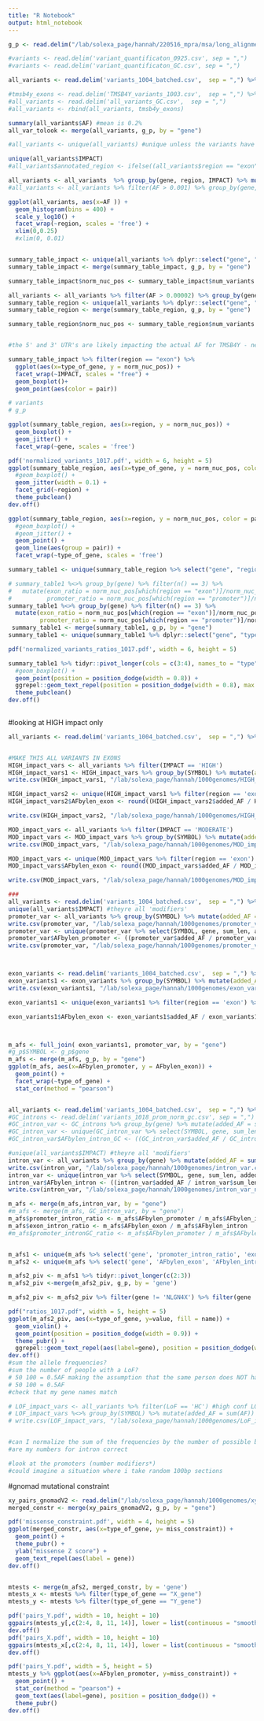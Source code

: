 ```yaml
---
title: "R Notebook"
output: html_notebook
--- 
```

 
```r
g_p <- read.delim("/lab/solexa_page/hannah/220516_mpra/msa/long_alignments/g_p.txt") %>% rename(gene = gene.x)

#variants <- read.delim('variant_quantificaton_0925.csv', sep = ",")
#variants <- read.delim('variant_quantificaton_GC.csv', sep = ",")

all_variants <- read.delim('variants_1004_batched.csv',  sep = ",") %>% filter(AC > 0) #actually have an allele

#tmsb4y_exons <- read.delim('TMSB4Y_variants_1003.csv',  sep = ",") %>% filter(AC > 0)
#all_variants <- read.delim('all_variants_GC.csv',  sep = ",")
#all_variants <- rbind(all_variants, tmsb4y_exons) 

summary(all_variants$AF) #mean is 0.2% 
all_var_tolook <- merge(all_variants, g_p, by = "gene")

```

```r
#all_variants <- unique(all_variants) #unique unless the variants have different vep annotations

unique(all_variants$IMPACT)
#all_variants$annotated_region <- ifelse((all_variants$region == "exon") & (all_variants$vep == "synonymous_variant"), "synonymous_exon", all_variants$region)

all_variants <- all_variants  %>% group_by(gene, region, IMPACT) %>% mutate(num_variants = length(position)) #%>% filter(AF > 0.00002)
#all_variants <- all_variants %>% filter(AF > 0.001) %>% group_by(gene, region) %>% mutate(num_variants = length(position))

ggplot(all_variants, aes(x=AF )) + 
  geom_histogram(bins = 400) +
  scale_y_log10() + 
  facet_wrap(~region, scales = 'free') +
  xlim(0,0.25)
  #xlim(0, 0.01)


summary_table_impact <- unique(all_variants %>% dplyr::select("gene", "region","IMPACT", "num_variants", "sum_len"))
summary_table_impact <- merge(summary_table_impact, g_p, by = "gene")

summary_table_impact$norm_nuc_pos <- summary_table_impact$num_variants / summary_table_impact$sum_len

all_variants <- all_variants %>% filter(AF > 0.00002) %>% group_by(gene, region) %>% mutate(num_variants = length(position))
summary_table_region <- unique(all_variants %>% dplyr::select("gene", "region", "num_variants", "sum_len"))
summary_table_region <- merge(summary_table_region, g_p, by = "gene")

summary_table_region$norm_nuc_pos <- summary_table_region$num_variants / summary_table_region$sum_len


#the 5' and 3' UTR's are likely impacting the actual AF for TMSB4Y - need to adjust for that --maybe there's a way to use the biotype information with a new seqlen calculation* 

```

```r

summary_table_impact %>% filter(region == "exon") %>% 
  ggplot(aes(x=type_of_gene, y = norm_nuc_pos)) + 
  facet_wrap(~IMPACT, scales = "free") + 
  geom_boxplot()+ 
  geom_point(aes(color = pair))

# variants
# g_p

ggplot(summary_table_region, aes(x=region, y = norm_nuc_pos)) +
  geom_boxplot() +
  geom_jitter() +
  facet_wrap(~gene, scales = 'free')

pdf('normalized_variants_1017.pdf', width = 6, height = 5)
ggplot(summary_table_region, aes(x=type_of_gene, y = norm_nuc_pos, color = pair)) +
  #geom_boxplot() +
  geom_jitter(width = 0.1) +
  facet_grid(~region) + 
  theme_pubclean()
dev.off()

ggplot(summary_table_region, aes(x=region, y = norm_nuc_pos, color = pair)) +
  #geom_boxplot() +
  #geom_jitter() +
  geom_point() +
  geom_line(aes(group = pair)) + 
  facet_wrap(~type_of_gene, scales = 'free')

summary_table1 <- unique(summary_table_region %>% select("gene", "region", "norm_nuc_pos")) 

# summary_table1 %<>% group_by(gene) %>% filter(n() == 3) %>% 
#   mutate(exon_ratio = norm_nuc_pos[which(region == "exon")]/norm_nuc_pos[which(region == "intron")], 
#          promoter_ratio = norm_nuc_pos[which(region == "promoter")]/norm_nuc_pos[which(region == "intron")])
summary_table1 %<>% group_by(gene) %>% filter(n() == 3) %>% 
  mutate(exon_ratio = norm_nuc_pos[which(region == "exon")]/norm_nuc_pos[which(region == "intron")], 
         promoter_ratio = norm_nuc_pos[which(region == "promoter")]/norm_nuc_pos[which(region == "intron")])
 summary_table1 <- merge(summary_table1, g_p, by = "gene")
summary_table1 <- unique(summary_table1 %>% dplyr::select("gene", "type_of_gene", "exon_ratio", "promoter_ratio"))

pdf('normalized_variants_ratios_1017.pdf', width = 6, height = 5)

summary_table1 %>% tidyr::pivot_longer(cols = c(3:4), names_to = "type", values_to = "ratio") %>% ggplot(aes(x = type_of_gene, y = ratio, color = type, label = gene)) + 
  #geom_boxplot() + 
  geom_point(position = position_dodge(width = 0.8)) + 
  ggrepel::geom_text_repel(position = position_dodge(width = 0.8), max.overlaps = 20) + 
  theme_pubclean() 
dev.off()
 
```
#looking at HIGH impact only
```r
all_variants <- read.delim('variants_1004_batched.csv',  sep = ",") %>% filter(AC > 0) %>% filter(qual == '[]') %>% filter(AF < 0.001) %>% filter(EXON != "")#actually have an allele


#MAKE THIS ALL VARIANTS IN EXONS
HIGH_impact_vars <- all_variants %>% filter(IMPACT == 'HIGH')
HIGH_impact_vars1 <- HIGH_impact_vars %>% group_by(SYMBOL) %>% mutate(added_AF = sum(AF))
write.csv(HIGH_impact_vars1, "/lab/solexa_page/hannah/1000genomes/HIGH_impact_vars.csv")

HIGH_impact_vars2 <- unique(HIGH_impact_vars1 %>% filter(region == 'exon') %>% select(SYMBOL, gene, sum_len, added_AF))
HIGH_impact_vars2$AFbylen_exon <- round((HIGH_impact_vars2$added_AF / HIGH_impact_vars2$sum_len), 10) #*10^7

write.csv(HIGH_impact_vars2, "/lab/solexa_page/hannah/1000genomes/HIGH_impact_vars_norm.csv")

MOD_impact_vars <- all_variants %>% filter(IMPACT == 'MODERATE')
MOD_impact_vars <- MOD_impact_vars %>% group_by(SYMBOL) %>% mutate(added_AF = sum(AF))
write.csv(MOD_impact_vars, "/lab/solexa_page/hannah/1000genomes/MOD_impact_vars.csv")

MOD_impact_vars <- unique(MOD_impact_vars %>% filter(region == 'exon') %>% select(SYMBOL, gene, sum_len, added_AF))
MOD_impact_vars$AFbylen_exon <- round((MOD_impact_vars$added_AF / MOD_impact_vars$sum_len), 10)

write.csv(MOD_impact_vars, "/lab/solexa_page/hannah/1000genomes/MOD_impact_vars_norm.csv")

###
all_variants <- read.delim('variants_1004_batched.csv',  sep = ",") %>% filter(AC > 0) %>% filter(qual == '[]') %>% filter(AF < 0.001) %>% filter(region == "promoter")#actually have an allele
unique(all_variants$IMPACT) #theyre all 'modifiers'
promoter_var <- all_variants %>% group_by(SYMBOL) %>% mutate(added_AF = sum(AF))
write.csv(promoter_var, "/lab/solexa_page/hannah/1000genomes/promoter_var.csv")
promoter_var <- unique(promoter_var %>% select(SYMBOL, gene, sum_len, added_AF))
promoter_var$AFbylen_promoter <- ((promoter_var$added_AF / promoter_var$sum_len )) #*10^7
write.csv(promoter_var, "/lab/solexa_page/hannah/1000genomes/promoter_var_norm.csv")



exon_variants <- read.delim('variants_1004_batched.csv',  sep = ",") %>% filter(AC > 0) %>% filter(qual == '[]') %>% filter(AF < 0.001) %>% filter(EXON != "") %>% filter(region == "exon")#actually have an allele 
exon_variants1 <- exon_variants %>% group_by(SYMBOL) %>% mutate(added_AF = sum(AF))
write.csv(exon_variants1, "/lab/solexa_page/hannah/1000genomes/exon_variants.csv")

exon_variants1 <- unique(exon_variants1 %>% filter(region == 'exon') %>% select(SYMBOL, gene, sum_len, added_AF))

exon_variants1$AFbylen_exon <- exon_variants1$added_AF / exon_variants1$sum_len #*10^7



m_afs <- full_join( exon_variants1, promoter_var, by = "gene")
#g_p$SYMBOL <- g_p$gene
m_afs <- merge(m_afs, g_p, by = "gene")
ggplot(m_afs, aes(x=AFbylen_promoter, y = AFbylen_exon)) + 
  geom_point() + 
  facet_wrap(~type_of_gene) + 
  stat_cor(method = "pearson") 


all_variants <- read.delim('variants_1004_batched.csv',  sep = ",") %>% filter(AC > 0) %>% filter(qual == '[]') %>% filter(AF < 0.001) %>% filter(region == "intron") #actually have an allele
#GC_introns <- read.delim('variants_1018_prom_norm_gc.csv', sep = ",") %>% filter(AC > 0) %>% filter(qual == '[]') %>% filter(AF < 0.001) %>% filter(region == "intron_GC")
#GC_intron_var <- GC_introns %>% group_by(gene) %>% mutate(added_AF = sum(AF))
#GC_intron_var <- unique(GC_intron_var %>% select(SYMBOL, gene, sum_len, added_AF))
#GC_intron_var$AFbylen_intron_GC <- ((GC_intron_var$added_AF / GC_intron_var$sum_len )) #*10^7

#unique(all_variants$IMPACT) #theyre all 'modifiers'
intron_var <- all_variants %>% group_by(gene) %>% mutate(added_AF = sum(AF))
write.csv(intron_var, "/lab/solexa_page/hannah/1000genomes/intron_var.csv")
intron_var <- unique(intron_var %>% select(SYMBOL, gene, sum_len, added_AF))
intron_var$AFbylen_intron <- ((intron_var$added_AF / intron_var$sum_len )) #*10^7
write.csv(intron_var, "/lab/solexa_page/hannah/1000genomes/intron_var_norm.csv")

m_afs <- merge(m_afs,intron_var, by = "gene")
#m_afs <- merge(m_afs, GC_intron_var, by = "gene")
m_afs$promoter_intron_ratio <- m_afs$AFbylen_promoter / m_afs$AFbylen_intron
m_afs$exon_intron_ratio <- m_afs$AFbylen_exon / m_afs$AFbylen_intron
#m_afs$promoter_intronGC_ratio <- m_afs$AFbylen_promoter / m_afs$AFbylen_intron_GC


m_afs1 <- unique(m_afs %>% select('gene', 'promoter_intron_ratio', 'exon_intron_ratio'))
m_afs2 <- unique(m_afs %>% select('gene', 'AFbylen_exon', 'AFbylen_intron', 'AFbylen_promoter'))

m_afs2_piv <- m_afs1 %>% tidyr::pivot_longer(c(2:3)) 
m_afs2_piv <-merge(m_afs2_piv, g_p, by = 'gene')

m_afs2_piv <- m_afs2_piv %>% filter(gene != 'NLGN4X') %>% filter(gene != 'NLGN4Y') %>% filter(gene != 'TMSB4X') %>% filter(gene != 'TMSB4Y') %>% filter(gene != 'TXLNG') %>% filter(gene != 'TXLNGY')

pdf("ratios_1017.pdf", width = 5, height = 5)
ggplot(m_afs2_piv, aes(x=type_of_gene, y=value, fill = name)) + 
  geom_violin() +
  geom_point(position = position_dodge(width = 0.9)) +
  theme_pubr() +
  ggrepel::geom_text_repel(aes(label=gene), position = position_dodge(width = 0.9))
dev.off()
#sum the allele frequencies? 
#sum the number of people with a LoF? 
# 50 100 = 0.5AF making the assumption that the same person does NOT have multiple LOF
# 50 100 = 0.5AF
#check that my gene names match

# LOF_impact_vars <- all_variants %>% filter(LoF == 'HC') #high conf LOF
# LOF_impact_vars %<>% group_by(SYMBOL) %>% mutate(added_AF = sum(AF))
# write.csv(LOF_impact_vars, "/lab/solexa_page/hannah/1000genomes/LoF_impact_vars.csv")


#can I normalize the sum of the frequencies by the number of possible bases assessed (exon length?) - 
#are my numbers for intron correct

#look at the promoters (number modifiers*)
#could imagine a situation where i take random 100bp sections 

```






<!-- #breakdown of what types of mutations -->

<!-- ```{r} -->

<!-- all_variants <- unique(all_variants) #unique unless the variants have different vep annotations -->

<!-- all_variants <- all_variants %>% filter(AF > 0.00002) %>% group_by(gene, region) %>% mutate(num_variants = length(position)) -->

<!-- all_var <- unique(all_variants %>% group_by(gene, vep) %>% mutate(sum = length(vep)) %>% select('vep', 'gene', 'sum')) -->

<!-- ``` -->


#gnomad mutational constraint 
```r
xy_pairs_gnomadV2 <- read.delim("/lab/solexa_page/hannah/1000genomes/xy_pairs_gnomadV2_constraint.txt")
merged_constr <- merge(xy_pairs_gnomadV2, g_p, by = "gene")

pdf('missense_constraint.pdf', width = 4, height = 5)
ggplot(merged_constr, aes(x=type_of_gene, y= miss_constraint)) + 
  geom_point() + 
  theme_pubr() + 
  ylab("missense Z score") + 
  geom_text_repel(aes(label = gene))
dev.off()


mtests <- merge(m_afs2, merged_constr, by = 'gene')
mtests_x <- mtests %>% filter(type_of_gene == "X_gene")
mtests_y <- mtests %>% filter(type_of_gene == "Y_gene")

pdf('pairs_Y.pdf', width = 10, height = 10)
ggpairs(mtests_y[,c(2:4, 8, 11, 14)], lower = list(continuous = "smooth", wrap = c(method = "loess")), cardinality_threshold = 20)
dev.off()
pdf('pairs_X.pdf', width = 10, height = 10)
ggpairs(mtests_x[,c(2:4, 8, 11, 14)], lower = list(continuous = "smooth", wrap = c(method = "loess")), cardinality_threshold = 20)
dev.off()

pdf('pairs_Y.pdf', width = 5, height = 5)
mtests_y %>% ggplot(aes(x=AFbylen_promoter, y=miss_constraint)) +
  geom_point() + 
  stat_cor(method = "pearson") +
  geom_text(aes(label=gene), position = position_dodge()) +
  theme_pubr()
dev.off()

```

































